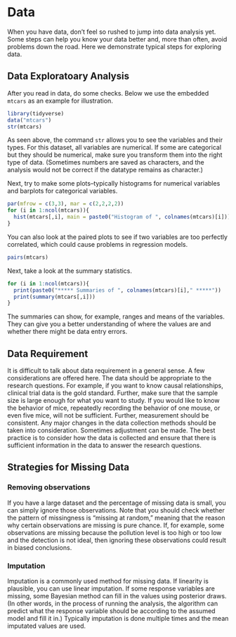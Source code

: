 # Data  

When you have data, don't feel so rushed to jump into data analysis yet. Some steps can help you know your data better and, more than often, avoid problems down the road. Here we demonstrate typical steps for exploring data.  

## Data Exploratoary Analysis  

After you read in data, do some checks. Below we use the embedded `mtcars` as an example for illustration.    

```r
library(tidyverse)
data("mtcars")
str(mtcars)
```

As seen above, the command `str` allows you to see the variables and their types. For this dataset, all variables are numerical. If some are categorical but they should be numerical, make sure you transform them into the right type of data. (Sometimes numbers are saved as characters, and the analysis would not be correct if the datatype remains as character.) 

Next, try to make some plots--typically histograms for numerical variables and barplots for categorical variables.  

```r
par(mfrow = c(3,3), mar = c(2,2,2,2))
for (i in 1:ncol(mtcars)){
  hist(mtcars[,i], main = paste0("Histogram of ", colnames(mtcars)[i]))
}
```

You can also look at the paired plots to see if two variables are too perfectly correlated, which could cause problems in regression models.  

```r
pairs(mtcars)
```


Next, take a look at the summary statistics.  

```r
for (i in 1:ncol(mtcars)){
  print(paste0("***** Summaries of ", colnames(mtcars)[i]," *****"))
  print(summary(mtcars[,i]))
}
```

The summaries can show, for example, ranges and means of the variables. They can give you a better understanding of where the values are and whether there might be data entry errors.  

## Data Requirement  

It is difficult to talk about data requirement in a general sense. A few considerations are offered here. The data should be appropriate to the research questions. For example, if you want to know causal relationships, clinical trial data is the gold standard. Further, make sure that the sample size is large enough for what you want to study. If you would like to know the behavior of mice, repeatedly recording the behavior of one mouse, or even five mice, will not be sufficient. Further, measurement should be consistent. Any major changes in the data collection methods should be taken into consideration. Sometimes adjustment can be made. The best practice is to consider how the data is collected and ensure that there is sufficient information in the data to answer the research questions.  

## Strategies for Missing Data  

### Removing observations  

If you have a large dataset and the percentage of missing data is small, you can simply ignore those observations. Note that you should check whether the pattern of missingness is "missing at random," meaning that the reason why certain observations are missing is pure chance. If, for example, some observations are missing because the pollution level is too high or too low and the detection is not ideal, then ignoring these observations could result in biased conclusions.  

### Imputation  

Imputation is a commonly used method for missing data. If linearity is plausible, you can use linear imputation. If some response variables are missing, some Bayesian method can fill in the values using posterior draws. (In other words, in the process of running the analysis, the algorithm can predict what the response variable should be according to the assumed model and fill it in.) Typically imputation is done multiple times and the mean imputated values are used.   


